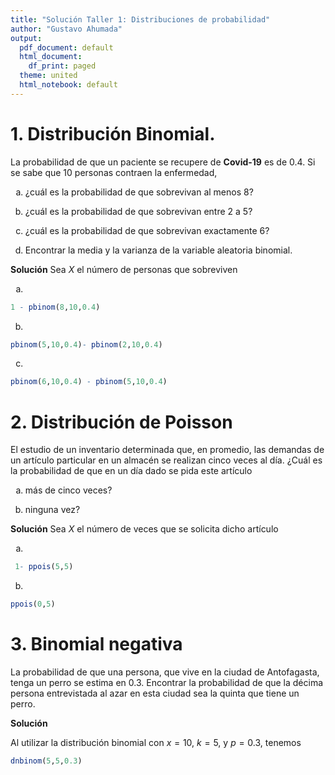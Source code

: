 ```yaml
---
title: "Solución Taller 1: Distribuciones de probabilidad"
author: "Gustavo Ahumada"
output:
  pdf_document: default
  html_document:
    df_print: paged
  theme: united
  html_notebook: default
---
```

# 1. Distribución Binomial.

La probabilidad de que un paciente se recupere de **Covid-19** es de $0.4$. Si se sabe que 10 personas contraen la enfermedad,

a. ¿cuál es la probabilidad de que sobrevivan al menos 8?

b. ¿cuál es la probabilidad de que sobrevivan entre 2 a 5?

c. ¿cuál es la probabilidad de que sobrevivan exactamente 6?

d. Encontrar la media y la varianza de la variable aleatoria binomial.

 
**Solución**
Sea $X$ el número de personas que sobreviven

a.
\begin{equation}
\begin{split}
P(X\geq 8) & = 1- p(X < 8) = 1 - \sum^{8}_{0}b(x;8,0.4) = 1 - 0.9983  \\
& = 0.00167 \nonumber
\end{split}  
\end{equation}

```r
1 - pbinom(8,10,0.4) 
```


b. 
\begin{equation}
\begin{split}
P(2 \leq X \leq 5) & = \sum^{5}_{2}b(x;10,0.4) \\
& = \sum^{5}_{0}b(x;10,0.4) - \sum^{2}_{0}b(x;10,0.4) = 0.8337614 - 0.1672898 \\
& = 0.6664716 \nonumber
\end{split}  
\end{equation}

```r
pbinom(5,10,0.4)- pbinom(2,10,0.4) 
```


c. \begin{equation}
\begin{split}
P(X = 6) & = b(6;10,0.4) = \sum^{6}_{0}b(x;10,0.4) - \sum^{5}_{0}b(x;10,0.4) \\
& = 0.9452381 - 0.8337614 = 0.1114767  \nonumber
\end{split}  
\end{equation}

```r
pbinom(6,10,0.4) - pbinom(5,10,0.4) 
```


# 2. Distribución de Poisson

El estudio de un inventario determinada que, en promedio, las demandas de un artículo particular en un almacén se realizan cinco veces al día. ¿Cuál es la probabilidad de que en un día dado se pida este artículo

a. más de cinco veces?

b. ninguna vez?


**Solución**
Sea $X$ el número de veces que se solicita dicho artículo

a.  \begin{equation}
\begin{split}
P(X > 5) & = 1- P(X \neq 5) = 1- \sum^{5}_{0}p(x;5)  \\
& = 1- 0.6159607 = 0.3840393  \nonumber
\end{split}  
\end{equation}

```r
 1- ppois(5,5)
```

b.  \begin{equation}
\begin{split}
P(X = 0) & = p(0;5)  \\
& = 0.0067  \nonumber
\end{split}  
\end{equation}

```r
ppois(0,5)
```

# 3. Binomial negativa
La probabilidad de que una persona, que vive en la ciudad de Antofagasta, tenga un perro se estima en $0.3$. Encontrar la probabilidad de que la décima  persona entrevistada al azar en esta ciudad sea la quinta que tiene un perro.


**Solución**

Al utilizar la distribución binomial con $x=10$, $k=5$, y $p=0.3$, tenemos

\begin{equation} 
b*(10;5,0.3) = \binom{9}{4}(0.3)^{5}(0.7)^{5} = 0.0515  \nonumber
\end{equation}

```r
dnbinom(5,5,0.3)
```



